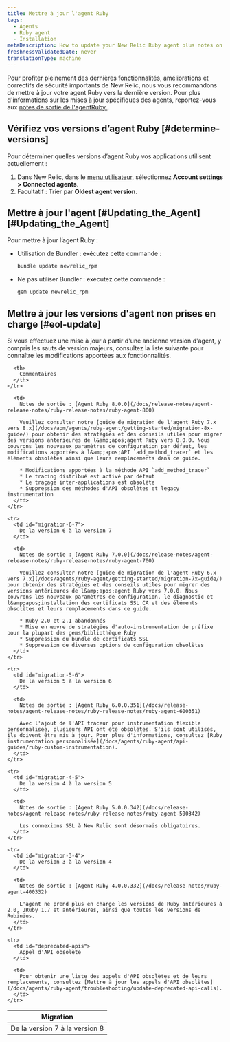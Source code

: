 ```yaml
---
title: Mettre à jour l'agent Ruby
tags:
  - Agents
  - Ruby agent
  - Installation
metaDescription: How to update your New Relic Ruby agent plus notes on EOL support for early agent versions.
freshnessValidatedDate: never
translationType: machine
---
```


Pour profiter pleinement des dernières fonctionnalités, améliorations et correctifs de sécurité importants de New Relic, nous vous recommandons de mettre à jour votre agent Ruby vers la dernière version. Pour plus d'informations sur les mises à jour spécifiques des agents, reportez-vous aux [notes de sortie de l'agentRuby ](/docs/release-notes/agent-release-notes/ruby-release-notes).

## Vérifiez vos versions d’agent Ruby [#determine-versions]

Pour déterminer quelles versions d’agent Ruby vos applications utilisent actuellement :

1. Dans New Relic, dans le [menu utilisateur](/docs/accounts/accounts-billing/general-account-settings/intro-account-settings), sélectionnez <DNT>**Account settings &gt; Connected agents**</DNT>.
2. Facultatif : Trier par <DNT>**Oldest agent version**</DNT>.

## Mettre à jour l'agent [#Updating\_the\_Agent][#Updating_the_Agent]

Pour mettre à jour l’agent Ruby :

* Utilisation de Bundler : exécutez cette commande :

  ```sh
  bundle update newrelic_rpm
  ```

* Ne pas utiliser Bundler : exécutez cette commande :

  ```sh
  gem update newrelic_rpm
  ```

## Mettre à jour les versions d'agent non prises en charge [#eol-update]

<Callout variant="important">
  Si vous effectuez une mise à jour à partir d'une ancienne version d'agent, y compris les sauts de version majeurs, consultez la liste suivante pour connaître les modifications apportées aux fonctionnalités.
</Callout>

<table>
  <thead>
    <tr>
      <th style={{ width: "200px" }}>
        Migration
      </th>

      <th>
        Commentaires
      </th>
    </tr>
  </thead>

  <tbody>
    <tr>
      <td id="migration-7-8">
        De la version 7 à la version 8
      </td>

      <td>
        Notes de sortie : [Agent Ruby 8.0.0](/docs/release-notes/agent-release-notes/ruby-release-notes/ruby-agent-800)

        Veuillez consulter notre [guide de migration de l'agent Ruby 7.x vers 8.x](/docs/apm/agents/ruby-agent/getting-started/migration-8x-guide/) pour obtenir des stratégies et des conseils utiles pour migrer des versions antérieures de l&amp;apos;agent Ruby vers 8.0.0. Nous couvrons les nouveaux paramètres de configuration par défaut, les modifications apportées à l&amp;apos;API `add_method_tracer` et les éléments obsolètes ainsi que leurs remplacements dans ce guide.

        * Modifications apportées à la méthode API `add_method_tracer`
        * Le tracing distribué est activé par défaut
        * Le traçage inter-applications est obsolète
        * Suppression des méthodes d'API obsolètes et legacy instrumentation
      </td>
    </tr>

    <tr>
      <td id="migration-6-7">
        De la version 6 à la version 7
      </td>

      <td>
        Notes de sortie : [Agent Ruby 7.0.0](/docs/release-notes/agent-release-notes/ruby-release-notes/ruby-agent-700)

        Veuillez consulter notre [guide de migration de l'agent Ruby 6.x vers 7.x](/docs/agents/ruby-agent/getting-started/migration-7x-guide/) pour obtenir des stratégies et des conseils utiles pour migrer des versions antérieures de l&amp;apos;agent Ruby vers 7.0.0. Nous couvrons les nouveaux paramètres de configuration, le diagnostic et l&amp;apos;installation des certificats SSL CA et des éléments obsolètes et leurs remplacements dans ce guide.

        * Ruby 2.0 et 2.1 abandonnés
        * Mise en œuvre de stratégies d'auto-instrumentation de préfixe pour la plupart des gems/bibliothèque Ruby
        * Suppression du bundle de certificats SSL
        * Suppression de diverses options de configuration obsolètes
      </td>
    </tr>

    <tr>
      <td id="migration-5-6">
        De la version 5 à la version 6
      </td>

      <td>
        Notes de sortie : [Agent Ruby 6.0.0.351](/docs/release-notes/agent-release-notes/ruby-release-notes/ruby-agent-600351)

        Avec l'ajout de l'API traceur pour instrumentation flexible personnalisée, plusieurs API ont été obsolètes. S'ils sont utilisés, ils doivent être mis à jour. Pour plus d'informations, consultez [Ruby instrumentation personnalisée](/docs/agents/ruby-agent/api-guides/ruby-custom-instrumentation).
      </td>
    </tr>

    <tr>
      <td id="migration-4-5">
        De la version 4 à la version 5
      </td>

      <td>
        Notes de sortie : [Agent Ruby 5.0.0.342](/docs/release-notes/agent-release-notes/ruby-release-notes/ruby-agent-500342)

        Les connexions SSL à New Relic sont désormais obligatoires.
      </td>
    </tr>

    <tr>
      <td id="migration-3-4">
        De la version 3 à la version 4
      </td>

      <td>
        Notes de sortie : [Agent Ruby 4.0.0.332](/docs/release-notes/ruby-agent-400332)

        L'agent ne prend plus en charge les versions de Ruby antérieures à 2.0, JRuby 1.7 et antérieures, ainsi que toutes les versions de Rubinius.
      </td>
    </tr>

    <tr>
      <td id="deprecated-apis">
        Appel d'API obsolète
      </td>

      <td>
        Pour obtenir une liste des appels d'API obsolètes et de leurs remplacements, consultez [Mettre à jour les appels d'API obsolètes](/docs/agents/ruby-agent/troubleshooting/update-deprecated-api-calls).
      </td>
    </tr>
  </tbody>
</table>